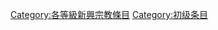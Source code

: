 {{catmore1|[[Wikipedia:宗教专题/新兴宗教工作小组|Wikipedia:宗教专题/新兴宗教工作小组]]}}
{{Articles by Quality|topic=新兴宗教|format=TOC}}
{{emptycat}}

[[Category:各等級新興宗教條目|Category:各等級新興宗教條目]]
[[Category:初级条目|Category:初级条目]]